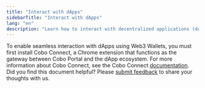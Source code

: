 ```yaml
---
title: "Interact with dApps"
sidebarTitle: "Interact with dApps"
lang: "en"
description: "Learn how to interact with decentralized applications (dApps) using Web3 Wallets and the Cobo Connect extension."
---
```


To enable seamless interaction with dApps using Web3 Wallets, you must first install Cobo Connect, a Chrome extension that functions as the gateway between Cobo Portal and the dApp ecosystem. For more information about Cobo Connect, see the Cobo Connect [documentation](/en/cobo-connect/set-up).
<Tip>Did you find this document helpful? Please [submit feedback](https://forms.zohopublic.com/cobo/form/DocumentFeedbackForm/formperma/QvLOhxJv1_JMsJ-1dleZ8Itb_7rzN-LtgvsDdxosoVI) to share your thoughts with us.</Tip>
